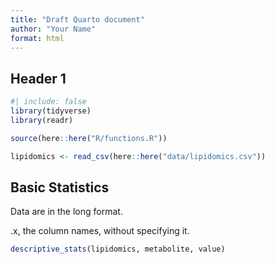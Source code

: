 ```yaml
---
title: "Draft Quarto document"
author: "Your Name"
format: html
---
```


## Header 1

```r
#| include: false
library(tidyverse)
library(readr)

source(here::here("R/functions.R"))

lipidomics <- read_csv(here::here("data/lipidomics.csv"))
```

## Basic Statistics

Data are in the long format.

.x, the column names, without specifying it.

```r
descriptive_stats(lipidomics, metabolite, value)
```
